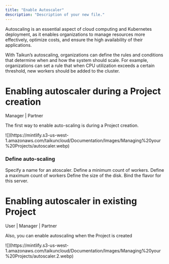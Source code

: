 ```yaml
---
title: "Enable Autoscaler"
description: "Description of your new file."
---
```


Autoscaling is an essential aspect of cloud computing and Kubernetes deployment, as it enables organizations to manage resources more effectively, optimize costs, and ensure the high availability of their applications.

With Taikun’s autoscaling, organizations can define the rules and conditions that determine when and how the system should scale. For example, organizations can set a rule that when CPU utilization exceeds a certain threshold, new workers should be added to the cluster.

# Enabling autoscaler during a Project creation

<Icon icon="user-tie" iconType="solid" /> Manager | <Icon icon="handshake" iconType="solid" /> Partner

The first way to enable auto-scaling is during a Project creation.

<Frame caption="Enabling autoscaler during project creation">
  ![](https://mintlify.s3-us-west-1.amazonaws.com/taikuncloud/Documentation/Images/Managing%20your%20Projects/autoscaler.webp)
</Frame>

### Define auto-scaling

<AccordionGroup>
  <Accordion title="Name" icon="pen">
    Specify a name for an atoscaler.
  </Accordion>

  <Accordion title="Minimum Workers count" icon="minimize">
    Define a minimum count of workers.
  </Accordion>

  <Accordion title="Maximum Workers count" icon="maximize">
    Define a maximum count of workers
  </Accordion>

  <Accordion title="Disk Size (GB)" icon="hard-drive">
    Define the size of the disk.
  </Accordion>

  <Accordion title="Flavor" icon="list">
    Bind the flavor for this server.
  </Accordion>
</AccordionGroup>

# Enabling autoscaler in existing Project

<Icon icon="user" iconType="solid" /> User | <Icon icon="user-tie" iconType="solid" /> Manager | <Icon icon="handshake" iconType="solid" /> Partner

Also, you can enable autoscaling when the Project is created

<Frame caption="Enabling autoscaler from settings after a project’s creation">
  ![](https://mintlify.s3-us-west-1.amazonaws.com/taikuncloud/Documentation/Images/Managing%20your%20Projects/autoscaler.2.webp)
</Frame>